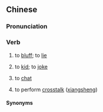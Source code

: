 ==Chinese==
{{zh-forms|alt=扯靶子|type=12}}

===Pronunciation===
{{zh-pron
|m-s=ce3ba3zi3-2
|cat=v
}}

===Verb===
{{zh-verb}} {{tlb|zh|Southwestern Mandarin}}

# {{lb|zh|Chengdu|Yanhe|Zhenxiong}} to [[bluff]]; to [[lie]]
# {{lb|zh|Chengdu|Fengjie|Shuifu}} to [[kid]]; to [[joke]]
# {{lb|zh|Chengdu}} to [[chat]]
# {{lb|zh|Zhenxiong}} to perform [[crosstalk]] ([[xiangsheng]])

====Synonyms====
{{zh-dial|說謊}}